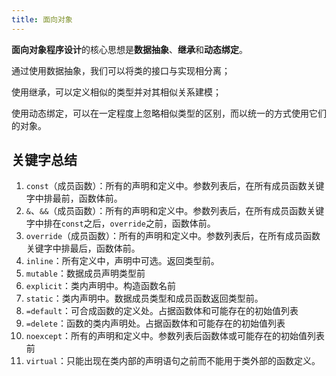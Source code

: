 ```yaml
---
title: 面向对象
---
```


**面向对象程序设计**的核心思想是**数据抽象**、**继承**和**动态绑定**。

通过使用数据抽象，我们可以将类的接口与实现相分离；

使用继承，可以定义相似的类型并对其相似关系建模；

使用动态绑定，可以在一定程度上忽略相似类型的区别，而以统一的方式使用它们的对象。



## 关键字总结

1. `const`（成员函数）：所有的声明和定义中。参数列表后，在所有成员函数关键字中排最前，函数体前。
2. `&`、`&&`（成员函数）：所有的声明和定义中。参数列表后，在所有成员函数关键字中排在`const`之后，`override`之前，函数体前。
3. `override`（成员函数）：所有的声明和定义中。参数列表后，在所有成员函数关键字中排最后，函数体前。
4. `inline`：所有定义中，声明中可选。返回类型前。
5. `mutable`：数据成员声明类型前
6. `explicit`：类内声明中。构造函数名前
7. `static`：类内声明中。数据成员类型和成员函数返回类型前。
8. `=default`：可合成函数的定义处。占据函数体和可能存在的初始值列表
9. `=delete`：函数的类内声明处。占据函数体和可能存在的初始值列表
10. `noexcept`：所有的声明和定义中。参数列表后函数体或可能存在的初始值列表前
11. `virtual`：只能出现在类内部的声明语句之前而不能用于类外部的函数定义。
